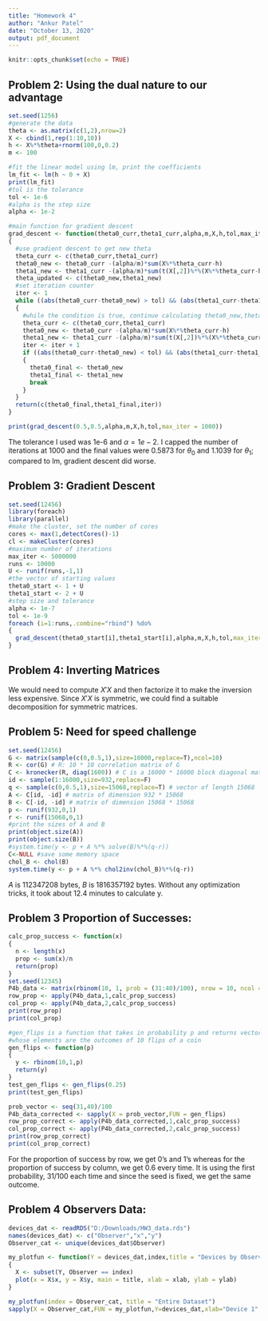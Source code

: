 ```yaml
---
title: "Homework 4"
author: "Ankur Patel"
date: "October 13, 2020"
output: pdf_document
---
```


```r
knitr::opts_chunk$set(echo = TRUE)
```

## Problem 2: Using the dual nature to our advantage

```r
set.seed(1256)
#generate the data
theta <- as.matrix(c(1,2),nrow=2)
X <- cbind(1,rep(1:10,10))
h <- X%*%theta+rnorm(100,0,0.2)
m <- 100

#fit the linear model using lm, print the coefficients
lm_fit <- lm(h ~ 0 + X)
print(lm_fit)
#tol is the tolerance
tol <- 1e-6
#alpha is the step size
alpha <- 1e-2

#main function for gradient descent
grad_descent <- function(theta0_curr,theta1_curr,alpha,m,X,h,tol,max_iter)
{
  #use gradient descent to get new theta
  theta_curr <- c(theta0_curr,theta1_curr)
  theta0_new <- theta0_curr -(alpha/m)*sum(X%*%theta_curr-h)
  theta1_new <- theta1_curr -(alpha/m)*sum(t(X[,2])%*%(X%*%theta_curr-h))
  theta_updated <- c(theta0_new,theta1_new)
  #set iteration counter
  iter <- 1
  while ((abs(theta0_curr-theta0_new) > tol) && (abs(theta1_curr-theta1_new) > tol))
  {
    #while the condition is true, continue calculating theta0_new,theta1_new
    theta_curr <- c(theta0_curr,theta1_curr)
    theta0_new <- theta0_curr -(alpha/m)*sum(X%*%theta_curr-h)
    theta1_new <- theta1_curr -(alpha/m)*sum(t(X[,2])%*%(X%*%theta_curr-h))
    iter <- iter + 1
    if ((abs(theta0_curr-theta0_new) < tol) && (abs(theta1_curr-theta1_new) < tol) || iter > max_iter)
    {
      theta0_final <- theta0_new
      theta1_final <- theta1_new
      break
    }
  }
  return(c(theta0_final,theta1_final,iter))
}

print(grad_descent(0.5,0.5,alpha,m,X,h,tol,max_iter = 1000))
```
The tolerance I used was 1e-6 and $\alpha = 1e-2$. I capped the number of iterations at 1000 and the final values were 0.5873 for $\theta_0$ and 1.1039 for $\theta_1$; compared to lm, gradient descent did worse.

## Problem 3: Gradient Descent

```r
set.seed(12456)
library(foreach)
library(parallel)
#make the cluster, set the number of cores
cores <- max(1,detectCores()-1)
cl <- makeCluster(cores)
#maximum number of iterations
max_iter <- 5000000
runs <- 10000
U <- runif(runs,-1,1)
#the vector of starting values
theta0_start <- 1 + U
theta1_start <- 2 + U
#step size and tolerance
alpha <- 1e-7
tol <- 1e-9
foreach (i=1:runs,.combine="rbind") %do%
{
  grad_descent(theta0_start[i],theta1_start[i],alpha,m,X,h,tol,max_iter = max_iter)
}
```



## Problem 4: Inverting Matrices
We would need to compute $X'X$ and then factorize it to make the inversion less expensive. Since $X'X$ is symmetric, we could find a suitable decomposition for symmetric matrices.

## Problem 5: Need for speed challenge
```r
set.seed(12456)
G <- matrix(sample(c(0,0.5,1),size=16000,replace=T),ncol=10)
R <- cor(G) # R: 10 * 10 correlation matrix of G
C <- kronecker(R, diag(1600)) # C is a 16000 * 16000 block diagonal matrix
id <- sample(1:16000,size=932,replace=F)
q <- sample(c(0,0.5,1),size=15068,replace=T) # vector of length 15068
A <- C[id, -id] # matrix of dimension 932 * 15068
B <- C[-id, -id] # matrix of dimension 15068 * 15068
p <- runif(932,0,1)
r <- runif(15068,0,1)
#print the sizes of A and B
print(object.size(A))
print(object.size(B))
#system.time(y <- p + A %*% solve(B)%*%(q-r))
C<-NULL #save some memory space
chol_B <- chol(B)
system.time(y <- p + A %*% chol2inv(chol_B)%*%(q-r))
```
$A$ is 112347208 bytes, $B$ is 1816357192 bytes. Without any optimization tricks, it took about 12.4 minutes to calculate y.

## Problem 3 Proportion of Successes:

```r
calc_prop_success <- function(x)
{
  n <- length(x)
  prop <- sum(x)/n
  return(prop)
}
set.seed(12345)
P4b_data <- matrix(rbinom(10, 1, prob = (31:40)/100), nrow = 10, ncol = 10, byrow = FALSE)
row_prop <- apply(P4b_data,1,calc_prop_success)
col_prop <- apply(P4b_data,2,calc_prop_success)
print(row_prop)
print(col_prop)

#gen_flips is a function that takes in probability p and returns vector
#whose elements are the outcomes of 10 flips of a coin
gen_flips <- function(p)
{
  y <- rbinom(10,1,p)
  return(y)
}
test_gen_flips <- gen_flips(0.25)
print(test_gen_flips)

prob_vector <- seq(31,40)/100
P4b_data_corrected <- sapply(X = prob_vector,FUN = gen_flips)
row_prop_correct <- apply(P4b_data_corrected,1,calc_prop_success)
col_prop_correct <- apply(P4b_data_corrected,2,calc_prop_success)
print(row_prop_correct)
print(col_prop_correct)
```
For the proportion of success by row, we get 0's and 1's whereas for the proportion of success by column, we get 0.6 every time. It is using the first probability, 31/100 each time and since the seed is fixed, we get the same outcome.

## Problem 4 Observers Data:
```r
devices_dat <- readRDS("D:/Downloads/HW3_data.rds")
names(devices_dat) <- c("Observer","x","y")
Observer_cat <- unique(devices_dat$Observer)

my_plotfun <- function(Y = devices_dat,index,title = "Devices by Observer",xlab = "Device 1",ylab = "Device 2")
{
  X <- subset(Y, Observer == index)
  plot(x = X$x, y = X$y, main = title, xlab = xlab, ylab = ylab)
}

my_plotfun(index = Observer_cat, title = "Entire Dataset")
sapply(X = Observer_cat,FUN = my_plotfun,Y=devices_dat,xlab="Device 1", ylab = "Device 2", title = "Devices by Observer")
```


